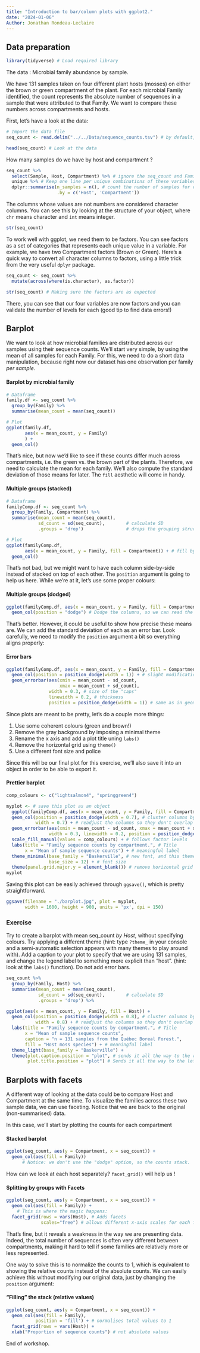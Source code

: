 ```yaml
---
title: "Introduction to bar/column plots with ggplot2."
date: "2024-01-06"
Author: Jonathan Rondeau-Leclaire
---
```


## Data preparation

```r
library(tidyverse) # Load required library
```

The data : Microbial family abundance by sample.

We have 131 samples taken on four different plant hosts (mosses) on either the brown or green compartment of the plant. For each microbial Family identified, the count represents the absolute number of sequences in a sample that were attributed to that Family. We want to compare these numbers across compartments and hosts.

First, let's have a look at the data: 

```r
# Import the data file
seq_count <- read.delim("../../Data/sequence_counts.tsv") # by default, read.delim assumes the file has a header, and that it is separated by tabulations ("\t")

head(seq_count) # Look at the data
```

How many samples do we have by host and compartment ?
```r
seq_count %>% 
  select(Sample, Host, Compartment) %>% # ignore the seq_count and Family columns
  unique %>% # Keep one line per unique combinations of these variables
  dplyr::summarise(n_samples = n(), # count the number of samples for each
                   .by = c('Host', 'Compartment'))
```
The columns whose values are not numbers are considered character columns. You can see this by looking at the structure of your object, where `chr` means character and `int` means integer.

```r
str(seq_count)
```

To work well with ggplot, we need them to be factors. You can see factors as a set of categories that represents each unique value in a variable. For example, we have two Compartment factors (Brown or Green). Here's a quick way to convert all character columns to factors, using a little trick from the very useful `dplyr` package.

```r
seq_count <- seq_count %>% 
  mutate(across(where(is.character), as.factor))

str(seq_count) # Making sure the factors are as expected
```

There, you can see that our four variables are now factors and you can validate the number of levels for each (good tip to find data errors!)

## Barplot

We want to look at how microbial families are distributed across our samples using their sequence counts. We'll start very simple, by using the mean of all samples for each Family. For this, we need to do a short data manipulation, because right now our dataset has one observation per family _per sample_. 

#### Barplot by microbial family

```r
# Dataframe
family.df <- seq_count %>% 
  group_by(Family) %>% 
  summarise(mean_count = mean(seq_count))

# Plot 
ggplot(family.df, 
       aes(x = mean_count, y = Family)
       ) + 
  geom_col() 
```

That's nice, but now we'd like to see if these counts differ much across compartments, i.e. the green vs. the brown part of the plants. Therefore, we need to calculate the mean for each family. We'll also compute the standard deviation of those means for later. The `fill` aesthetic will come in handy.

#### Multiple groups (stacked)

```r
# Dataframe
familyComp.df <- seq_count %>% 
  group_by(Family, Compartment) %>% 
  summarise(mean_count = mean(seq_count),     
            sd_count = sd(seq_count),        # calculate SD
            .groups = 'drop')                # drops the grouping structure

# Plot
ggplot(familyComp.df, 
       aes(x = mean_count, y = Family, fill = Compartment)) + # fill by compartment 
  geom_col() 
```

That's not bad, but we might want to have each column side-by-side instead of stacked on top of each other. The `position` argument is going to help us here. While we're at it, let's use some proper colours:

#### Multiple groups (dodged)

```r
ggplot(familyComp.df, aes(x = mean_count, y = Family, fill = Compartment)) + 
  geom_col(position = "dodge") # Dodge the columns, so we can read the counts
```

That's better. However, it could be useful to show how precise these means are. We can add the standard deviation of each as an error bar. Look carefully, we need to modify the `position` argument a bit so everything aligns properly:

#### Error bars

```r
ggplot(familyComp.df, aes(x = mean_count, y = Family, fill = Compartment)) + 
  geom_col(position = position_dodge(width = 1)) + # slight modification
  geom_errorbar(aes(xmin = mean_count - sd_count, 
                    xmax = mean_count + sd_count),
                width = 0.3, # size of the "caps"
                linewidth = 0.2, # thickness
                position = position_dodge(width = 1)) # same as in geom_col
```

Since plots are meant to be pretty, let's do a couple more things: 

1. Use some coherent colours (green and brown!)
2. Remove the gray background by imposing a minimal theme
3. Rename the x axis and add a plot title uning `labs()`
4. Remove the horizontal grid using `theme()`
5. Use a different font size and police 

Since this will be our final plot for this exercise, we'll also save it into an object in order to be able to export it. 

#### Prettier barplot

```r
comp_colours <- c("lightsalmon4", "springgreen4")

myplot <- # save this plot as an object
  ggplot(familyComp.df, aes(x = mean_count, y = Family, fill = Compartment)) + 
  geom_col(position = position_dodge(width = 0.7), # cluster columns by family
           width = 0.7) + # readjust the columns so they don't overlap
  geom_errorbar(aes(xmin = mean_count - sd_count, xmax = mean_count + sd_count),
                width = 0.3, linewidth = 0.2, position = position_dodge(width = 0.7)) +
  scale_fill_manual(values = comp_colours) + # follows factor levels
  labs(title = "Family sequence counts by compartment.", # Title
       x = "Mean of sample sequence counts") + # meaningful label
  theme_minimal(base_family = "Baskerville", # new font, and this theme removes gray background
                base_size = 12) + # font size
  theme(panel.grid.major.y = element_blank()) # remove horizontal grid
myplot
```

Saving this plot can be easily achieved through `ggsave()`, which is pretty straightforward.
```r
ggsave(filename = "./barplot.jpg", plot = myplot, 
       width = 1600, height = 900, units = 'px', dpi = 150)
```

### Exercise

Try to create a barplot with mean seq_count _by Host_, without specifying colours. Try applying a different theme (hint: type `?theme_` in your console and a semi-automatic selection appears with many themes to play around with). Add a caption to your plot to specify that we are using 131 samples, and change the legend label to something more explicit than "host". (hint: look at the `labs()` function). Do not add error bars.

```r
seq_count %>% 
  group_by(Family, Host) %>% 
  summarise(mean_count = mean(seq_count),     
            sd_count = sd(seq_count),        # calculate SD
            .groups = 'drop') %>% 

ggplot(aes(x = mean_count, y = Family, fill = Host)) + 
  geom_col(position = position_dodge(width = 0.8), # cluster columns by family
           width = 0.8) + # readjust the columns so they don't overlap
  labs(title = "Family sequence counts by compartment.", # Title
       x = "Mean of sample sequence counts",
       caption = "n = 131 samples from the Québec Boreal Forest.",
       fill = "Host moss species") + # meaningful label
  theme_light(base_family = "Baskerville") +
  theme(plot.caption.position = "plot", # sends it all the way to the right.
        plot.title.position = "plot") # Sends it all the way to the left
```

## Barplots with facets

A different way of looking at the data could be to compare Host and Compartment at the same time. To visualize the families across these two sample data, we can use faceting. Notice that we are back to the original (non-summarised) data.

In this case, we'll start by plotting the counts for each compartment

#### Stacked barplot

```r
ggplot(seq_count, aes(y = Compartment, x = seq_count)) + 
  geom_col(aes(fill = Family))
      # Notice: we don't use the "dodge" option, so the counts stack.
```

How can we look at each host separately? `facet_grid()` will help us !

#### Splitting by groups with Facets

```r
ggplot(seq_count, aes(y = Compartment, x = seq_count)) + 
  geom_col(aes(fill = Family)) +
    # This is where the magic happens:
  facet_grid(rows = vars(Host), # Adds facets
             scales="free") # allows different x-axis scales for each facet
```

That's fine, but it reveals a weakness in the way we are presenting data. Indeed, the total number of sequences is often very different between compartments, making it hard to tell if some families are relatively more or less represented. 

One way to solve this is to normalize the counts to 1, which is equivalent to showing the relative counts instead of the absolute counts. We can easily achieve this without modifying our original data, just by changing the `position` argument:

#### "Filling" the stack (relative values)

```r
ggplot(seq_count, aes(y = Compartment, x = seq_count)) + 
  geom_col(aes(fill = Family), 
           position = 'fill') + # normalises total values to 1
  facet_grid(rows = vars(Host)) +
  xlab("Proportion of sequence counts") # not absolute values
```

End of workshop.